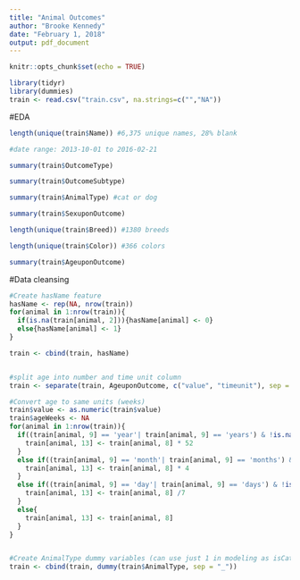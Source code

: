 ```yaml
---
title: "Animal Outcomes"
author: "Brooke Kennedy"
date: "February 1, 2018"
output: pdf_document
---
```


```r
knitr::opts_chunk$set(echo = TRUE)
```

```r
library(tidyr)
library(dummies)
train <- read.csv("train.csv", na.strings=c("","NA"))
```

#EDA
```r
length(unique(train$Name)) #6,375 unique names, 28% blank

#date range: 2013-10-01 to 2016-02-21

summary(train$OutcomeType)

summary(train$OutcomeSubtype)

summary(train$AnimalType) #cat or dog

summary(train$SexuponOutcome)

length(unique(train$Breed)) #1380 breeds

length(unique(train$Color)) #366 colors

summary(train$AgeuponOutcome)
```

#Data cleansing
```r
#Create hasName feature
hasName <- rep(NA, nrow(train))
for(animal in 1:nrow(train)){
  if(is.na(train[animal, 2])){hasName[animal] <- 0}
  else{hasName[animal] <- 1}
}

train <- cbind(train, hasName)


#split age into number and time unit column
train <- separate(train, AgeuponOutcome, c("value", "timeunit"), sep = " ", fill = "right")

#Convert age to same units (weeks)
train$value <- as.numeric(train$value)
train$ageWeeks <- NA
for(animal in 1:nrow(train)){
  if((train[animal, 9] == 'year'| train[animal, 9] == 'years') & !is.na(train[animal, 9])){
    train[animal, 13] <- train[animal, 8] * 52 
  }
  else if((train[animal, 9] == 'month'| train[animal, 9] == 'months') & !is.na(train[animal, 9])){
    train[animal, 13] <- train[animal, 8] * 4 
  }
  else if((train[animal, 9] == 'day'| train[animal, 9] == 'days') & !is.na(train[animal, 9])){
    train[animal, 13] <- train[animal, 8] /7 
  }
  else{
    train[animal, 13] <- train[animal, 8]
  }
}


#Create AnimalType dummy variables (can use just 1 in modeling as isCat or isDog)
train <- cbind(train, dummy(train$AnimalType, sep = "_"))
```













